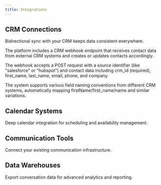 ```yaml
---
title: Integrations
---
```


## CRM Connections

Bidirectional sync with your CRM keeps data consistent everywhere.

The platform includes a CRM webhook endpoint that receives contact data from external CRM systems and creates or updates contacts accordingly.

The webhook accepts a POST request with a source identifier (like "salesforce" or "hubspot") and contact data including crm\_id (required), first\_name, last\_name, email, phone, and company.

The system supports various field naming conventions from different CRM systems, automatically mapping firstName/first\_name/name and similar variations.

## Calendar Systems

Deep calendar integration for scheduling and availability management.

## Communication Tools

Connect your existing communication infrastructure.

## Data Warehouses

Export conversation data for advanced analytics and reporting.